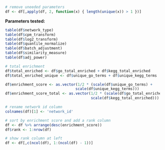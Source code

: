 ```r
# remove uneeded parameters
df <- df[,apply(df, 2, function(x) { length(unique(x)) > 1 })]
```

**Parameters tested:**

```r
table(df$network_type)
table(df$cpm_transform)
table(df$log2_transform)
table(df$quantile_normalize)
table(df$batch_adjustment)
table(df$similarity_measure)
table(df$adj_power)
```

```r
# total enrichment
df$total_enriched <- df$go_total_enriched + df$kegg_total_enriched
df$total_enriched_unique <- df$unique_go_terms + df$unique_kegg_terms

df$enrichment_score <- as.vector(1/2 * (scale(df$unique_go_terms) +
                                scale(df$unique_kegg_terms)))
df$enrichment_score_total <- as.vector(1/2 * (scale(df$go_total_enriched) +
                                       scale(df$kegg_total_enriched)))

# rename network id column
colnames(df)[1] <- 'network_id'

# sort by enrichment score and add a rank column
df <- df %>% arrange(desc(enrichment_score))
df$rank <- 1:nrow(df)

# show rank column at left
df <- df[,c(ncol(df), 1:(ncol(df) - 1))]
```
